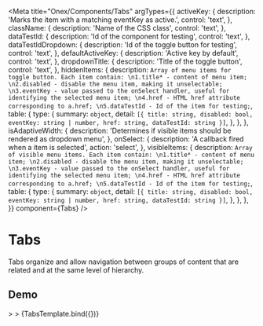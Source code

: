 
<Meta
  title="Onex/Components/Tabs"
  argTypes={{
    activeKey: {
      description: 'Marks the item with a matching eventKey as active.',
      control: 'text',
    },
    className: {
      description: 'Name of the CSS class',
      control: 'text',
    },
    dataTestId: {
      description: 'Id of the component for testing',
      control: 'text',
    },
    dataTestIdDropdown: {
      description: 'Id of the toggle button for testing',
      control: 'text',
    },
    defaultActiveKey: {
      description: 'Active key by default',
      control: 'text',
    },
    dropdownTitle: {
      description: 'Title of the toggle button',
      control: 'text',
    },
    hiddenItems: {
      description: `Array of menu items for toggle button. Each item contain:
                           \n1.title* - content of menu item;
                           \n2.disabled - disable the menu item, making it unselectable;
                           \n3.eventKey - value passed to the onSelect handler, useful for identifying the selected menu item;
                           \n4.href - HTML href attribute corresponding to a.href;
                           \n5.dataTestId - Id of the item for testing;`,
      table: {
        type: {
          summary: `object`,
          detail: `[{
                    title: string,
                    disabled: bool,
                    eventKey: string | number,
                    href: string,
                    dataTestId: string
                    }]`,
        },
      },
    },
    isAdaptiveWidth: {
      description: 'Determines if visible items should be rendered as dropdown menu',
    },
    onSelect: {
      description: 'A callback fired when a item is selected',
      action: 'select',
    },
    visibleItems: {
      description: `Array of visible menu items. Each item contain:
                           \n1.title* - content of menu item;
                           \n2.disabled - disable the menu item, making it unselectable;
                           \n3.eventKey - value passed to the onSelect handler, useful for identifying the selected menu item;
                           \n4.href - HTML href attribute corresponding to a.href;
                           \n5.dataTestId - Id of the item for testing;`,
      table: {
        type: {
          summary: `object`,
          detail: `[{
                    title: string,
                    disabled: bool,
                    eventKey: string | number,
                    href: string,
                    dataTestId: string
                    }]`,
        },
      },
    },
  }}
  component={Tabs}
/>


# Tabs
Tabs organize and allow navigation between groups of content that are related and at the same level of hierarchy.

## Demo

<Canvas>
  <Story
    height="16rem"
    name="Demo"
    args={{
      className: 'custom-tabs',
      dataTestId: 'test-tabs-id',
      dataTestIdDropdown: 'test-tabs-dropdown-id',
      defaultActiveKey: 'opt1',
      dropdownTitle: 'More',
      isAdaptiveWidth: true,
      hiddenItems: [
        { eventKey: 'opt5', title: 'Option 5' },
        { eventKey: 'opt6', title: 'Option 6' },
        { eventKey: 'opt7', title: 'Option 7' },
        { eventKey: 'opt8', title: 'Option 8' }
      ],
      visibleItems: [
        { eventKey: 'opt1', title: 'Option 1' },
        { eventKey: 'opt2', title: 'Option 2' },
        { eventKey: 'opt3', title: 'Option 3'},
        { eventKey: 'opt4', title: 'Option 4' }
      ],
    }}>>
    >
    {TabsTemplate.bind({})}
  </Story>
</Canvas>

<ArgsTable story="Demo" />
